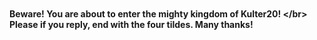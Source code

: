 <article id="41328515" title=User talk:Kulter20>
	<talkpage id="41328515" title="User talk:Kulter20">
'''Beware! You are about to enter the mighty kingdom of Kulter20! &lt;/br&gt; Please if you reply, end with the four tildes. Many thanks!'''
	</talkpage>
</article>